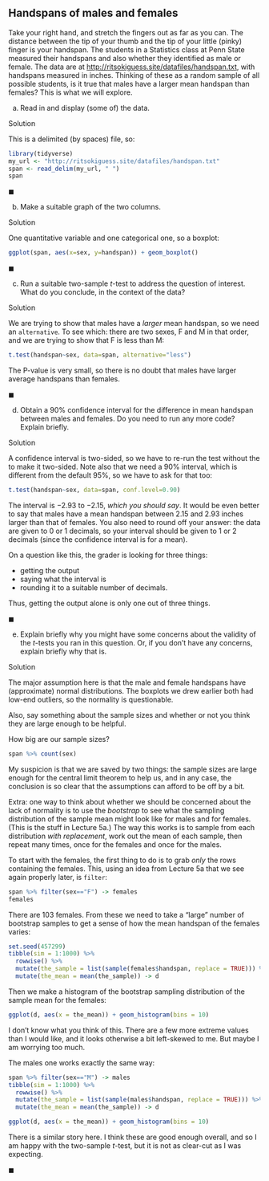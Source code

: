## Handspans of males and females

 Take your right hand, and stretch the fingers out as far as
you can. The distance between the tip of your thumb and the tip of
your little (pinky) finger is your handspan. The students in a
Statistics class at Penn State measured their handspans and also
whether they identified as male or female. The data are at [http://ritsokiguess.site/datafiles/handspan.txt](http://ritsokiguess.site/datafiles/handspan.txt),
with handspans
measured in inches.  Thinking of these as a random sample of all
possible students, is it true that males have a larger mean handspan
than females? This is what we will explore.


(a) Read in and display (some of) the data.

Solution

This is a delimited (by spaces) file, so:

```r
library(tidyverse)
my_url <- "http://ritsokiguess.site/datafiles/handspan.txt"
span <- read_delim(my_url, " ")
span
```     


$\blacksquare$


(b) Make a suitable graph of the two columns.

Solution

One quantitative variable and one categorical one, so a boxplot:

```r
ggplot(span, aes(x=sex, y=handspan)) + geom_boxplot()
```     

$\blacksquare$


(c) Run a suitable two-sample $t$-test to address the question
of interest. What do you conclude, in the context of the data?

Solution

We are trying to show that males have a *larger* mean
handspan, so we need an `alternative`. To see which: there
are two sexes, F and M in that order, and we are trying to show
that F is less than M:

```r
t.test(handspan~sex, data=span, alternative="less")
```     

The P-value is very small, so there is no doubt that males have larger
average handspans than females.

$\blacksquare$


(d) Obtain a 90\% confidence interval for the difference
in mean handspan between males and females. Do you need to run
any more code? Explain briefly.

Solution

A confidence interval is two-sided, so we have to re-run the test
without the \texttt{alternative} to make it two-sided. Note also that
we need a 90\% interval, which is different from the default 95\%, so
we have to ask for that too:

```r
t.test(handspan~sex, data=span, conf.level=0.90)
``` 

The interval is $-2.93$ to $-2.15$, *which you should say*. It
would be even better to say that males have a mean handspan between
2.15 and 2.93 inches larger than that of females. You also need to round off your answer: the data are 
given to 0 or 1 decimals, so your interval should be given to 1 or 2 decimals (since the confidence interval is for a mean). 

On a question like this, the grader is looking for three things: 

- getting the output
- saying what the interval is
- rounding it to a suitable number of decimals. 

Thus, getting the output alone is only one out of three things.

$\blacksquare$


(e) Explain briefly why you might have some concerns about the
validity of the $t$-tests you ran in this question. Or, if you don't have any concerns, explain briefly why that is.

Solution

The major assumption here is that the male and female handspans
have (approximate) normal distributions. The boxplots we drew
earlier both had low-end outliers, so the normality is
questionable. 

Also, say something about the sample sizes and whether or not you think they are large enough to be helpful.

How big are our sample sizes?

```r
span %>% count(sex)
```


My suspicion is that we are saved by two things: the sample sizes
are large enough for the central limit theorem to help us, and in
any case, the conclusion is so clear that the assumptions can
afford to be off by a bit. 


Extra: one way to think about whether we should be concerned about
the lack of normality is to use the *bootstrap* to see what
the sampling distribution of the sample mean might look like for males and for females. (This is the stuff in Lecture 5a.) The
way this works is to sample from each distribution *with
replacement*, work out the mean of each sample, then repeat many
times, once for the females and once for the males.

To start with the females, the first thing to do is to grab *only* the rows containing the females. This, using an idea from Lecture 5a that we see again properly later, is `filter`:

```r
span %>% filter(sex=="F") -> females
females
```

There are 103 females. From these we need to take a "large" number of bootstrap samples to get a sense of how the mean handspan of the females varies:

```r
set.seed(457299)
tibble(sim = 1:1000) %>% 
  rowwise() %>% 
  mutate(the_sample = list(sample(females$handspan, replace = TRUE))) %>% 
  mutate(the_mean = mean(the_sample)) -> d
```



Then we make a histogram of the bootstrap sampling distribution of the sample mean for the females:

```r
ggplot(d, aes(x = the_mean)) + geom_histogram(bins = 10)
```

I don't know what you think of this. There are a few more extreme values than I would like, and
it looks otherwise a bit left-skewed to me. But maybe I  am worrying too much.

The males one works exactly the same way:

```r
span %>% filter(sex=="M") -> males
tibble(sim = 1:1000) %>% 
  rowwise() %>% 
  mutate(the_sample = list(sample(males$handspan, replace = TRUE))) %>% 
  mutate(the_mean = mean(the_sample)) -> d
```

```r
ggplot(d, aes(x = the_mean)) + geom_histogram(bins = 10)
```

There is a similar story here. I think these are good enough overall, and so I am happy with the two-sample $t$-test, but it is not as clear-cut as I was expecting.



$\blacksquare$




